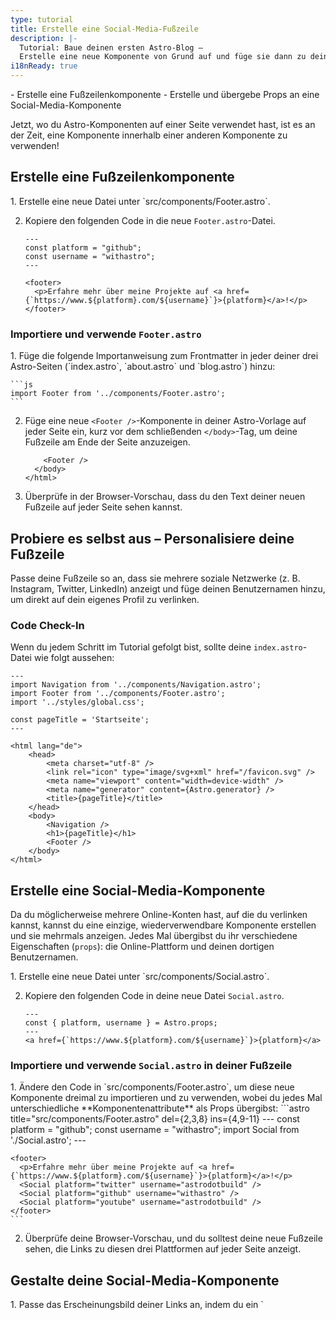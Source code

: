 ```yaml
---
type: tutorial
title: Erstelle eine Social-Media-Fußzeile
description: |-
  Tutorial: Baue deinen ersten Astro-Blog —
  Erstelle eine neue Komponente von Grund auf und füge sie dann zu deinen Seiten hinzu
i18nReady: true
---
```



<PreCheck>
  - Erstelle eine Fußzeilenkomponente
  - Erstelle und übergebe Props an eine Social-Media-Komponente
</PreCheck>

Jetzt, wo du Astro-Komponenten auf einer Seite verwendet hast, ist es an der Zeit, eine Komponente innerhalb einer anderen Komponente zu verwenden!

## Erstelle eine Fußzeilenkomponente
<Steps>
1. Erstelle eine neue Datei unter `src/components/Footer.astro`.

2. Kopiere den folgenden Code in die neue `Footer.astro`-Datei.

    ```astro title="src/components/Footer.astro"
    ---
    const platform = "github";
    const username = "withastro";
    ---

    <footer>
      <p>Erfahre mehr über meine Projekte auf <a href={`https://www.${platform}.com/${username}`}>{platform}</a>!</p>
    </footer>
    ```
</Steps>

### Importiere und verwende `Footer.astro`

<Steps>
1. Füge die folgende Importanweisung zum Frontmatter in jeder deiner drei Astro-Seiten (`index.astro`, `about.astro` und `blog.astro`) hinzu:

    ```js
    import Footer from '../components/Footer.astro';
    ```

2. Füge eine neue `<Footer />`-Komponente in deiner Astro-Vorlage auf jeder Seite ein, kurz vor dem schließenden `</body>`-Tag, um deine Fußzeile am Ende der Seite anzuzeigen.

    ```astro ins={1}
        <Footer />
      </body>
    </html>
    ```

3. Überprüfe in der Browser-Vorschau, dass du den Text deiner neuen Fußzeile auf jeder Seite sehen kannst.
</Steps>

<Box icon="puzzle-piece">

## Probiere es selbst aus – Personalisiere deine Fußzeile

Passe deine Fußzeile so an, dass sie mehrere soziale Netzwerke (z. B. Instagram, Twitter, LinkedIn) anzeigt und füge deinen Benutzernamen hinzu, um direkt auf dein eigenes Profil zu verlinken.

</Box>

### Code Check-In

Wenn du jedem Schritt im Tutorial gefolgt bist, sollte deine `index.astro`-Datei wie folgt aussehen:

```astro title="src/pages/index.astro"
---
import Navigation from '../components/Navigation.astro';
import Footer from '../components/Footer.astro';
import '../styles/global.css';

const pageTitle = 'Startseite';
---

<html lang="de">
	<head>
		<meta charset="utf-8" />
		<link rel="icon" type="image/svg+xml" href="/favicon.svg" />
		<meta name="viewport" content="width=device-width" />
		<meta name="generator" content={Astro.generator} />
		<title>{pageTitle}</title>
	</head>
	<body>
        <Navigation />
		<h1>{pageTitle}</h1>
		<Footer />
	</body>
</html>
```

## Erstelle eine Social-Media-Komponente

Da du möglicherweise mehrere Online-Konten hast, auf die du verlinken kannst, kannst du eine einzige, wiederverwendbare Komponente erstellen und sie mehrmals anzeigen. Jedes Mal übergibst du ihr verschiedene Eigenschaften (`props`): die Online-Plattform und deinen dortigen Benutzernamen.

<Steps>
1. Erstelle eine neue Datei unter `src/components/Social.astro`.

2. Kopiere den folgenden Code in deine neue Datei `Social.astro`.

    ```astro title="src/components/Social.astro"
    ---
    const { platform, username } = Astro.props;
    ---
    <a href={`https://www.${platform}.com/${username}`}>{platform}</a>
    ```
</Steps>

### Importiere und verwende `Social.astro` in deiner Fußzeile

<Steps>
1. Ändere den Code in `src/components/Footer.astro`, um diese neue Komponente dreimal zu importieren und zu verwenden, wobei du jedes Mal unterschiedliche **Komponentenattribute** als Props übergibst:
    ```astro title="src/components/Footer.astro" del={2,3,8} ins={4,9-11}
    ---
    const platform = "github";
    const username = "withastro";
    import Social from './Social.astro';
    ---

    <footer>
      <p>Erfahre mehr über meine Projekte auf <a href={`https://www.${platform}.com/${username}`}>{platform}</a>!</p>
      <Social platform="twitter" username="astrodotbuild" />
      <Social platform="github" username="withastro" />
      <Social platform="youtube" username="astrodotbuild" />
    </footer>
    ```

2. Überprüfe deine Browser-Vorschau, und du solltest deine neue Fußzeile sehen, die Links zu diesen drei Plattformen auf jeder Seite anzeigt.
</Steps>

## Gestalte deine Social-Media-Komponente

<Steps>
1. Passe das Erscheinungsbild deiner Links an, indem du ein `<style>`-Tag zu `src/components/Social.astro` hinzufügst.

    ```astro title="src/components/Social.astro" ins={6-17} 'class="social-platform'
    ---
    const { platform, username } = Astro.props;
    ---
    <a href={`https://www.${platform}.com/${username}`}>{platform}</a>

    <style>
      a {
        padding: 0.5rem 1rem;
        color: white;
        background-color: #4c1d95;
        text-decoration: none;
      }
    </style>
    ```

2. Füge ein `<style>`-Tag zu `src/components/Footer.astro` hinzu, um das Layout seiner Inhalte zu verbessern.

    ```astro title="src/components/Footer.astro" ins={4-10}
    ---
    import Social from './Social.astro';
    ---
    <style>
      footer {
        display: flex;
        gap: 1rem;
        margin-top: 2rem;
      }
    </style>

    <footer>
      <Social platform="twitter" username="astrodotbuild" />
      <Social platform="github" username="withastro" />
      <Social platform="youtube" username="astrodotbuild" />
    </footer>
    ```

3. Überprüfe erneut deine Browser-Vorschau und bestätige, dass jede Seite eine aktualisierte Fußzeile anzeigt.
</Steps>

<Box icon="question-mark">

### Teste dich selbst

1. Welche Codezeile musst du im Frontmatter einer Astro-Komponente schreiben, um die Werte von `title`, `author` und `date` als Props zu erhalten?
    <MultipleChoice>
      <Option isCorrect>
        `const { title, author, date } = Astro.props;`
      </Option>
      <Option>
        `import BlogPost from '../components/BlogPost.astro'`
      </Option>
      <Option>
        `<BlogPost title="Mein erster Beitrag" author="Dan" date="12 Aug 2022" />`
      </Option>
    </MultipleChoice>
    

2. Wie **übergibst du Werte als Props** an eine Astro-Komponente?
    <MultipleChoice>
      <Option>
        `const { title, author, date } = Astro.props;`
      </Option>
      <Option>
        `import BlogPost from '../components/BlogPost.astro'`
      </Option>
      <Option isCorrect>
        `<BlogPost title="Mein erster Beitrag" author="Dan" date="12 Aug 2022" />`
      </Option>
    </MultipleChoice>
</Box>



<Box icon="check-list">

## Checkliste

<Checklist>
- [ ] Ich kann neue `.astro`-Komponenten in `src/components/` erstellen.
- [ ] Ich kann Astro-Komponenten innerhalb anderer Astro-Komponenten importieren und verwenden.
- [ ] Ich kann Props an eine Astro-Komponente übergeben.
</Checklist>
</Box>

### Ressourcen

- [Komponenteneigenschaften in Astro](/de/basics/astro-components/#props-komponenteneigenschaften)